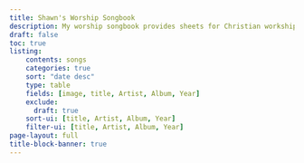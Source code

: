 ```yaml
---
title: Shawn's Worship Songbook
description: My worship songbook provides sheets for Christian workship music. For further information click [**here**](../worship-songbook-intro.qmd).
draft: false
toc: true
listing:
    contents: songs
    categories: true
    sort: "date desc"
    type: table
    fields: [image, title, Artist, Album, Year]
    exclude:
      draft: true
    sort-ui: [title, Artist, Album, Year]
    filter-ui: [title, Artist, Album, Year]
page-layout: full
title-block-banner: true
---
```



